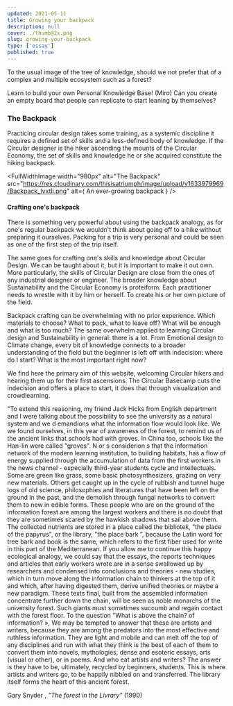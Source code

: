 ```yaml
---
updated: 2021-05-11
title: Growing your backpack
description: null
cover: ./thumb@2x.png
slug: growing-your-backpack
type: ['essay']
published: true
---
```


To the usual image of the tree of knowledge, should we not prefer that of a complex and multiple ecosystem such as a forest?

Learn to build your own Personal Knowledge Base! (Miro)
Can you create an empty board that people can replicate to start leaning by themselves?

### The Backpack
Practicing circular design takes some training, as a systemic discipline it requires a defined set of skills and a less-defined body of knowledge. If the Circular designer is the hiker ascending the mounts of the Circular Economy, the set of skills and knowledge he or she acquired constitute the hiking backpack. 

<FullWidthImage width="980px"  alt="The Backpack" src="https://res.cloudinary.com/thisisatriumph/image/upload/v1633979969/Backpack_lvxtli.png" alt={ An ever-growing backpack } />

#### Crafting one's backpack 

There is something very powerful about using the backpack analogy, as for one's regular backpack we wouldn't think about going off to a hike without preparing it ourselves. Packing for a trip is very personal and could be seen as one of the first step of the trip itself. 

The same goes for crafting one's skills and knowledge about Circular Design. We can be taught about it, but it is important to make it out own. More particularly, the skills of Circular Design are close from the ones of any industrial designer or engineer. The broader knowledge about Sustainability and the Circular Economy is proteiform. Each practitioner needs to wrestle with it by him or herself. To create his or her own picture of the field. 

Backpack crafting can be overwhelming with no prior experience. Which materials to choose? What to pack, what to leave off? What will be enough and what is too much? 
The same overwhelm applied to learning Circular design and Sustainability in general: there is a lot. From Emotional design to Climate change, every bit of knowledge connects to a broader understanding of the field but the beginner is left off with indecision: where do I start? What is the most important right now? 

We find here the primary aim of this website, welcoming Circular hikers and hearing them up for their first ascensions. The Circular Basecamp cuts the indecision and offers a place to start, it does that through visualization and crowdlearning. 

<SimpleCard width="700px">

<p  style={{ textAlign: 'center' }}> "To extend this reasoning, my friend Jack Hicks from
English department and I were talking about the possibility
to see the university as a natural system and we
d emandions what the information flow would look like. We
we found ourselves, in this year of awareness of the
forest, to remind us of the ancient links that schools had with groves. In China too, schools like
the Han-lin were called "groves". N or s considerion s that the
information network of the modern learning institution,
to building habitats, has a flow of energy supplied
through the accumulation of data from the first workers in
the news channel - especially third-year students
cycle and intellectuals. Some are green like grass, some
basic photosynthesizers, grazing on very new materials. Others get caught up in the cycle of rubbish and tunnel huge logs of old science, philosophies
and literatures that have been left on the ground in the past, and the
demolish through fungal networks to convert them to
new in edible forms. These people who are
on the ground of the information forest are among the largest
workers and there is no doubt that they are sometimes scared
by the hawkish shadows that sail above them.
The collected nutrients are stored in a place
called the bibliotek, "the place of the papyrus", or the library, "the place
bark ”, because the Latin word for tree bark and book
is the same, which refers to the first fiber used for
write in this part of the Mediterranean.
If you allow me to continue this happy ecological analogy, we could say that the essays, the reports
techniques and articles that early workers wrote
are in a sense swallowed up by researchers and condensed into
conclusions and theories - new studies, which in turn
move along the information chain to thinkers at the
top of it and which, after having digested them, derive
unified theories or maybe a new paradigm. These texts
final, built from the assembled information concentrate
further down the chain, will be seen as noble monarchs
of the university forest. Such giants must sometimes succumb and regain contact with the forest floor.
To the question "What is above the chain?
of information? », We may be tempted to answer that these are
artists and writers, because they are among the predators
into the most effective and ruthless information. They
are light and mobile and can melt off the top of any
disciplines and run with what they think is the best of
each of them to convert them into novels, mythologies, dense and esoteric essays, arts (visual or other),
or in poems. And who eat artists and writers? The
answer is they have to be, ultimately, recycled
by beginners, students. This is where artists and writers go, to be happily nibbled on and transferred. The
library itself forms the heart of this ancient forest.
	
Gary Snyder , *"The forest in the Livrary"* (1990)</p>

</SimpleCard>
